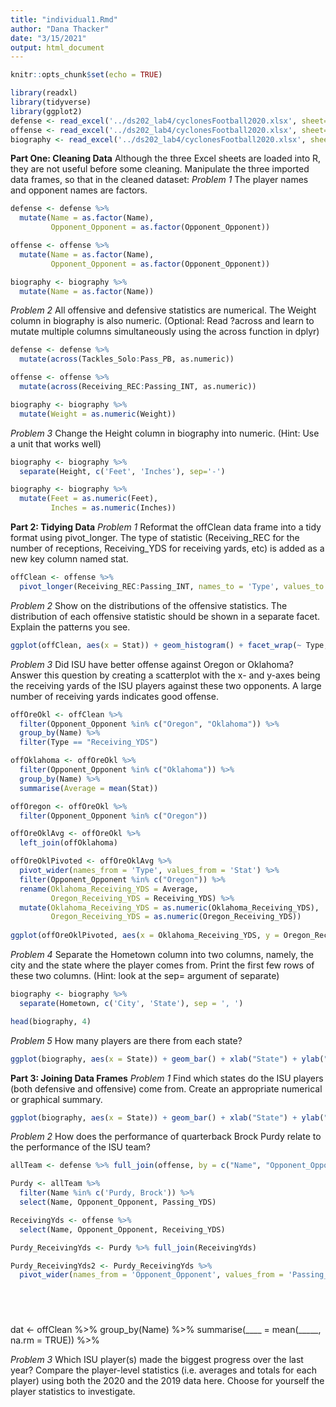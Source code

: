 ```yaml
---
title: "individual1.Rmd"
author: "Dana Thacker"
date: "3/15/2021"
output: html_document
---
```


```r
knitr::opts_chunk$set(echo = TRUE)
```

```r
library(readxl)
library(tidyverse)
library(ggplot2)
defense <- read_excel('../ds202_lab4/cyclonesFootball2020.xlsx', sheet='Defensive')
offense <- read_excel('../ds202_lab4/cyclonesFootball2020.xlsx', sheet='Offensive')
biography <- read_excel('../ds202_lab4/cyclonesFootball2020.xlsx', sheet='Biography')
```

**Part One: Cleaning Data**
Although the three Excel sheets are loaded into R, they are not useful before some cleaning. Manipulate the three imported data frames, so that in the cleaned dataset:
*Problem 1*
The player names and opponent names are factors.
```r
defense <- defense %>%
  mutate(Name = as.factor(Name), 
         Opponent_Opponent = as.factor(Opponent_Opponent))

offense <- offense %>%
  mutate(Name = as.factor(Name), 
         Opponent_Opponent = as.factor(Opponent_Opponent))

biography <- biography %>%
  mutate(Name = as.factor(Name))
```

*Problem 2*
All offensive and defensive statistics are numerical. The Weight column in biography is also numeric. (Optional: Read ?across and learn to mutate multiple columns simultaneously using the across function in dplyr)
```r
defense <- defense %>%
  mutate(across(Tackles_Solo:Pass_PB, as.numeric))

offense <- offense %>%
  mutate(across(Receiving_REC:Passing_INT, as.numeric))

biography <- biography %>%
  mutate(Weight = as.numeric(Weight))
```

*Problem 3*
Change the Height column in biography into numeric. (Hint: Use a unit that works well)
```r
biography <- biography %>%
  separate(Height, c('Feet', 'Inches'), sep='-') 

biography <- biography %>%
  mutate(Feet = as.numeric(Feet),
         Inches = as.numeric(Inches))
```

**Part 2: Tidying Data**
*Problem 1*
Reformat the offClean data frame into a tidy format using pivot_longer. The type of statistic (Receiving_REC for the number of receptions, Receiving_YDS for receiving yards, etc) is added as a new key column named stat.
```r
offClean <- offense %>%
  pivot_longer(Receiving_REC:Passing_INT, names_to = 'Type', values_to = 'Stat')
```

*Problem 2*
Show on the distributions of the offensive statistics. The distribution of each offensive statistic should be shown in a separate facet. Explain the patterns you see.
```r
ggplot(offClean, aes(x = Stat)) + geom_histogram() + facet_wrap(~ Type, scales = 'free') + xlab("Stat") + ylab("Count") + ggtitle("Statistics by Type")
```

*Problem 3*
Did ISU have better offense against Oregon or Oklahoma? Answer this question by creating a scatterplot with the x- and y-axes being the receiving yards of the ISU players against these two opponents. A large number of receiving yards indicates good offense.
```r
offOreOkl <- offClean %>%
  filter(Opponent_Opponent %in% c("Oregon", "Oklahoma")) %>%
  group_by(Name) %>%
  filter(Type == "Receiving_YDS")

offOklahoma <- offOreOkl %>%
  filter(Opponent_Opponent %in% c("Oklahoma")) %>%
  group_by(Name) %>%
  summarise(Average = mean(Stat))

offOregon <- offOreOkl %>%
  filter(Opponent_Opponent %in% c("Oregon"))

offOreOklAvg <- offOreOkl %>%
  left_join(offOklahoma)

offOreOklPivoted <- offOreOklAvg %>%
  pivot_wider(names_from = 'Type', values_from = 'Stat') %>%
  filter(Opponent_Opponent %in% c("Oregon")) %>%
  rename(Oklahoma_Receiving_YDS = Average,
         Oregon_Receiving_YDS = Receiving_YDS) %>%
  mutate(Oklahoma_Receiving_YDS = as.numeric(Oklahoma_Receiving_YDS),
         Oregon_Receiving_YDS = as.numeric(Oregon_Receiving_YDS))
  
ggplot(offOreOklPivoted, aes(x = Oklahoma_Receiving_YDS, y = Oregon_Receiving_YDS)) + geom_point() + xlab("Average Oklahoma Receiving Yards") + ylab("Oregon Receiving Yards") + ggtitle("Oklahoma Receiving Yards vs Oregon Receiving Yards by ISU in 2020")
```

*Problem 4*
Separate the Hometown column into two columns, namely, the city and the state where the player comes from. Print the first few rows of these two columns. (Hint: look at the sep= argument of separate)
```r
biography <- biography %>%
  separate(Hometown, c('City', 'State'), sep = ', ')

head(biography, 4)
```

*Problem 5*
How many players are there from each state?
```r
ggplot(biography, aes(x = State)) + geom_bar() + xlab("State") + ylab("Count") + ggtitle("Number of Players From Each State")
```

**Part 3: Joining Data Frames**
*Problem 1*
Find which states do the ISU players (both defensive and offensive) come from. Create an appropriate numerical or graphical summary.
```r
ggplot(biography, aes(x = State)) + geom_bar() + xlab("State") + ylab("Count") + ggtitle("Number of Players From Each State")
```

*Problem 2*
How does the performance of quarterback Brock Purdy relate to the performance of the ISU team?
```r
allTeam <- defense %>% full_join(offense, by = c("Name", "Opponent_Opponent"))

Purdy <- allTeam %>%
  filter(Name %in% c('Purdy, Brock')) %>%
  select(Name, Opponent_Opponent, Passing_YDS)

ReceivingYds <- offense %>%
  select(Name, Opponent_Opponent, Receiving_YDS)

Purdy_ReceivingYds <- Purdy %>% full_join(ReceivingYds)

Purdy_ReceivingYds2 <- Purdy_ReceivingYds %>%
  pivot_wider(names_from = 'Opponent_Opponent', values_from = 'Passing_YDS')



 

```
dat <- offClean %>%
  group_by(Name) %>%
  summarise(____ = mean(_____, na.rm = TRUE)) %>%
  
  
*Problem 3*
Which ISU player(s) made the biggest progress over the last year? Compare the player-level statistics (i.e. averages and totals for each player) using both the 2020 and the 2019 data here. Choose for yourself the player statistics to investigate.
```r



```

